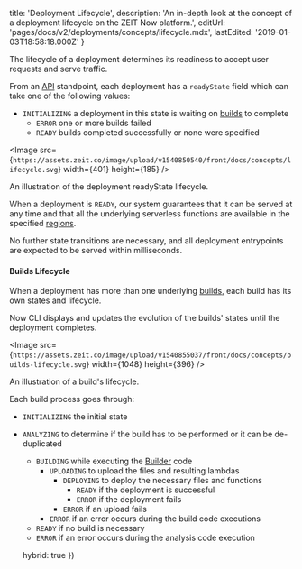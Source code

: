 
  title: 'Deployment Lifecycle',
  description:
    'An in-depth look at the concept of a deployment lifecycle on the ZEIT Now platform.',
  editUrl: 'pages/docs/v2/deployments/concepts/lifecycle.mdx',
  lastEdited: '2019-01-03T18:58:18.000Z'
}

The lifecycle of a deployment determines its readiness to accept user requests and serve traffic.

From an [API](/docs/api) standpoint, each deployment has a `readyState` field which can take one of the following values:

- `INITIALIZING` a deployment in this state is waiting on [builds](/docs/v2/deployments/builds) to complete
  - `ERROR` one or more builds failed
  - `READY` builds completed successfully or none were specified

<Image src={`https://assets.zeit.co/image/upload/v1540850540/front/docs/concepts/lifecycle.svg`}
width={401}
height={185}
/>
<Caption>An illustration of the deployment <InlineCode>readyState</InlineCode> lifecycle.</Caption>

When a deployment is `READY`, our system guarantees that it can be served at any time and that all the underlying serverless functions are available in the specified [regions](/docs/v2/platform/regions-and-providers).

No further state transitions are necessary, and all deployment entrypoints are expected to be served within milliseconds.

#### Builds Lifecycle

When a deployment has more than one underlying [builds](/docs/v2/deployments/builds), each build has its own states and lifecycle.

Now CLI displays and updates the evolution of the builds' states until the deployment completes.

<Image src={`https://assets.zeit.co/image/upload/v1540855037/front/docs/concepts/builds-lifecycle.svg`}
width={1048}
height={396}
/>
<Caption>An illustration of a <GenericLink href="/docs/v2/deployments/builds">build's</GenericLink> lifecycle.</Caption>

Each build process goes through:

- `INITIALIZING` the initial state
- `ANALYZING` to determine if the build has to be performed or it can be de-duplicated
  - `BUILDING` while executing the [Builder](/docs/v2/deployments/builders/overview) code
    - `UPLOADING` to upload the files and resulting lambdas
      - `DEPLOYING` to deploy the necessary files and functions
        - `READY` if the deployment is successful
        - `ERROR` if the deployment fails
      - `ERROR` if an upload fails
    - `ERROR` if an error occurs during the build code executions
  - `READY` if no build is necessary
  - `ERROR` if an error occurs during the analysis code execution

  hybrid: true
})
